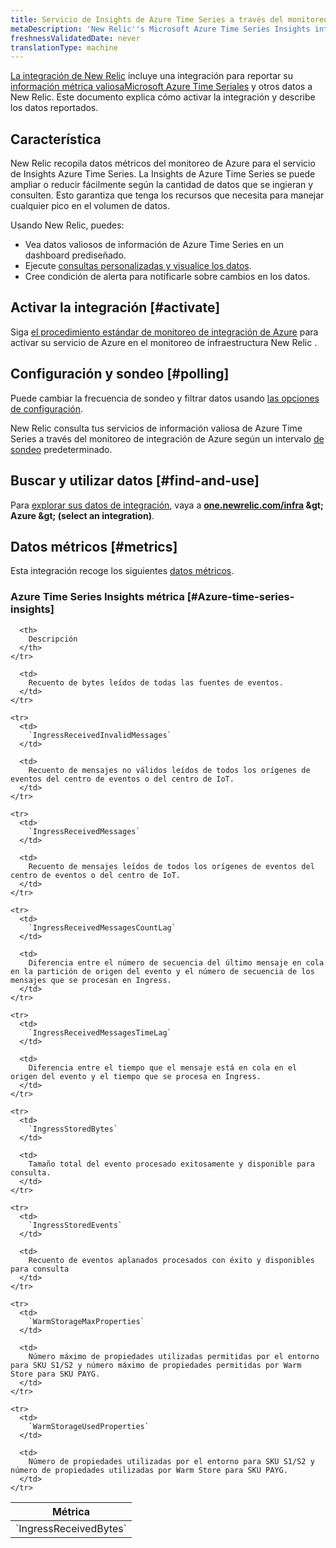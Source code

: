 ```yaml
---
title: Servicio de Insights de Azure Time Series a través del monitoreo de integración de Azure
metaDescription: 'New Relic''s Microsoft Azure Time Series Insights integration: what data it reports and how to enable it.'
freshnessValidatedDate: never
translationType: machine
---
```


[La integración de New Relic](/docs/infrastructure/introduction-infra-monitoring) incluye una integración para reportar su [información métrica valiosaMicrosoft Azure Time Seriales](https://azure.microsoft.com/en-us/products/time-series-insights/) y otros datos a New Relic. Este documento explica cómo activar la integración y describe los datos reportados.

## Característica

New Relic recopila datos métricos del monitoreo de Azure para el servicio de Insights Azure Time Series. La Insights de Azure Time Series se puede ampliar o reducir fácilmente según la cantidad de datos que se ingieran y consulten. Esto garantiza que tenga los recursos que necesita para manejar cualquier pico en el volumen de datos.

Usando New Relic, puedes:

* Vea datos valiosos de información de Azure Time Series en un dashboard prediseñado.
* Ejecute [consultas personalizadas y visualice los datos](/docs/infrastructure/integrations-getting-started/getting-started/use-integration-data-new-relic-Insight).
* Cree condición de alerta para notificarle sobre cambios en los datos.

## Activar la integración [#activate]

Siga [el procedimiento estándar de monitoreo de integración de Azure](/docs/infrastructure/microsoft-azure-integrations/azure-integrations-list/azure-monitor) para activar su servicio de Azure en el monitoreo de infraestructura New Relic .

## Configuración y sondeo [#polling]

Puede cambiar la frecuencia de sondeo y filtrar datos usando [las opciones de configuración](/docs/infrastructure/microsoft-azure-integrations/azure-integrations-list/azure-monitor/#settings).

New Relic consulta tus servicios de información valiosa de Azure Time Series a través del monitoreo de integración de Azure según un intervalo [de sondeo](/docs/infrastructure/microsoft-azure-integrations/azure-integrations-list/azure-monitor/#settings) predeterminado.

## Buscar y utilizar datos [#find-and-use]

Para [explorar sus datos de integración](/docs/infrastructure/integrations/find-use-infrastructure-integration-data), vaya a <DNT>**[one.newrelic.com/infra](https://one.newrelic.com/infra) &amp;gt; Azure &amp;gt; (select an integration)**</DNT>.

## Datos métricos [#metrics]

Esta integración recoge los siguientes [datos métricos](/docs/infrastructure/integrations-getting-started/getting-started/understand-integration-data-data-types#metric).

### Azure Time Series Insights métrica [#Azure-time-series-insights]

<table>
  <thead>
    <tr>
      <th style={{ width: "300px" }}>
        Métrica
      </th>

      <th>
        Descripción
      </th>
    </tr>
  </thead>

  <tbody>
    <tr>
      <td>
        `IngressReceivedBytes`
      </td>

      <td>
        Recuento de bytes leídos de todas las fuentes de eventos.
      </td>
    </tr>

    <tr>
      <td>
        `IngressReceivedInvalidMessages`
      </td>

      <td>
        Recuento de mensajes no válidos leídos de todos los orígenes de eventos del centro de eventos o del centro de IoT.
      </td>
    </tr>

    <tr>
      <td>
        `IngressReceivedMessages`
      </td>

      <td>
        Recuento de mensajes leídos de todos los orígenes de eventos del centro de eventos o del centro de IoT.
      </td>
    </tr>

    <tr>
      <td>
        `IngressReceivedMessagesCountLag`
      </td>

      <td>
        Diferencia entre el número de secuencia del último mensaje en cola en la partición de origen del evento y el número de secuencia de los mensajes que se procesan en Ingress.
      </td>
    </tr>

    <tr>
      <td>
        `IngressReceivedMessagesTimeLag`
      </td>

      <td>
        Diferencia entre el tiempo que el mensaje está en cola en el origen del evento y el tiempo que se procesa en Ingress.
      </td>
    </tr>

    <tr>
      <td>
        `IngressStoredBytes`
      </td>

      <td>
        Tamaño total del evento procesado exitosamente y disponible para consulta.
      </td>
    </tr>

    <tr>
      <td>
        `IngressStoredEvents`
      </td>

      <td>
        Recuento de eventos aplanados procesados con éxito y disponibles para consulta
      </td>
    </tr>

    <tr>
      <td>
        `WarmStorageMaxProperties`
      </td>

      <td>
        Número máximo de propiedades utilizadas permitidas por el entorno para SKU S1/S2 y número máximo de propiedades permitidas por Warm Store para SKU PAYG.
      </td>
    </tr>

    <tr>
      <td>
        `WarmStorageUsedProperties`
      </td>

      <td>
        Número de propiedades utilizadas por el entorno para SKU S1/S2 y número de propiedades utilizadas por Warm Store para SKU PAYG.
      </td>
    </tr>
  </tbody>
</table>